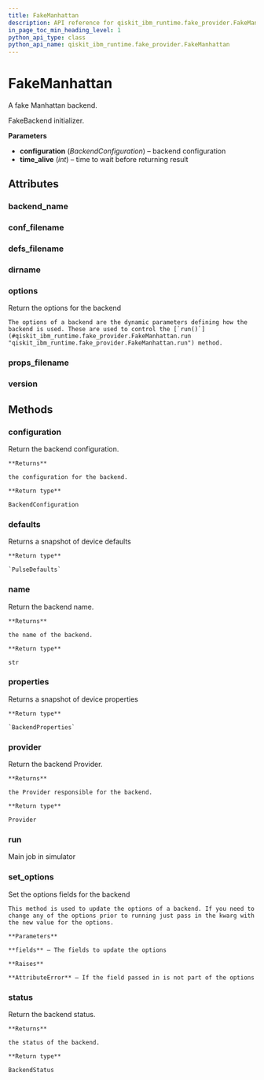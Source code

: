 ```yaml
---
title: FakeManhattan
description: API reference for qiskit_ibm_runtime.fake_provider.FakeManhattan
in_page_toc_min_heading_level: 1
python_api_type: class
python_api_name: qiskit_ibm_runtime.fake_provider.FakeManhattan
---
```


# FakeManhattan

<Class id="qiskit_ibm_runtime.fake_provider.FakeManhattan" isDedicatedPage={true} github="https://github.com/Qiskit/qiskit-ibm-runtime/tree/stable/0.21/qiskit_ibm_runtime/fake_provider/backends/manhattan/fake_manhattan.py#L31-L38" signature="FakeManhattan" modifiers="class">
  A fake Manhattan backend.

  FakeBackend initializer.

  **Parameters**

  *   **configuration** (*BackendConfiguration*) – backend configuration
  *   **time\_alive** (*int*) – time to wait before returning result

  ## Attributes

  ### backend\_name

  <Attribute id="qiskit_ibm_runtime.fake_provider.FakeManhattan.backend_name" attributeValue="'fake_manhattan'" />

  ### conf\_filename

  <Attribute id="qiskit_ibm_runtime.fake_provider.FakeManhattan.conf_filename" attributeValue="'conf_manhattan.json'" />

  ### defs\_filename

  <Attribute id="qiskit_ibm_runtime.fake_provider.FakeManhattan.defs_filename" attributeValue="'defs_manhattan.json'" />

  ### dirname

  <Attribute id="qiskit_ibm_runtime.fake_provider.FakeManhattan.dirname" attributeValue="'/home/runner/work/qiskit-ibm-runtime/qiskit-ibm-runtime/qiskit_ibm_runtime/fake_provider/backends/manhattan'" />

  ### options

  <Attribute id="qiskit_ibm_runtime.fake_provider.FakeManhattan.options">
    Return the options for the backend

    The options of a backend are the dynamic parameters defining how the backend is used. These are used to control the [`run()`](#qiskit_ibm_runtime.fake_provider.FakeManhattan.run "qiskit_ibm_runtime.fake_provider.FakeManhattan.run") method.
  </Attribute>

  ### props\_filename

  <Attribute id="qiskit_ibm_runtime.fake_provider.FakeManhattan.props_filename" attributeValue="'props_manhattan.json'" />

  ### version

  <Attribute id="qiskit_ibm_runtime.fake_provider.FakeManhattan.version" attributeValue="1" />

  ## Methods

  ### configuration

  <Function id="qiskit_ibm_runtime.fake_provider.FakeManhattan.configuration" signature="configuration()">
    Return the backend configuration.

    **Returns**

    the configuration for the backend.

    **Return type**

    BackendConfiguration
  </Function>

  ### defaults

  <Function id="qiskit_ibm_runtime.fake_provider.FakeManhattan.defaults" github="https://github.com/Qiskit/qiskit-ibm-runtime/tree/stable/0.21/qiskit_ibm_runtime/fake_provider/fake_pulse_backend.py#L29-L33" signature="defaults()">
    Returns a snapshot of device defaults

    **Return type**

    `PulseDefaults`
  </Function>

  ### name

  <Function id="qiskit_ibm_runtime.fake_provider.FakeManhattan.name" signature="name()">
    Return the backend name.

    **Returns**

    the name of the backend.

    **Return type**

    str
  </Function>

  ### properties

  <Function id="qiskit_ibm_runtime.fake_provider.FakeManhattan.properties" github="https://github.com/Qiskit/qiskit-ibm-runtime/tree/stable/0.21/qiskit_ibm_runtime/fake_provider/fake_qasm_backend.py#L44-L48" signature="properties()">
    Returns a snapshot of device properties

    **Return type**

    `BackendProperties`
  </Function>

  ### provider

  <Function id="qiskit_ibm_runtime.fake_provider.FakeManhattan.provider" signature="provider()">
    Return the backend Provider.

    **Returns**

    the Provider responsible for the backend.

    **Return type**

    Provider
  </Function>

  ### run

  <Function id="qiskit_ibm_runtime.fake_provider.FakeManhattan.run" github="https://github.com/Qiskit/qiskit-ibm-runtime/tree/stable/0.21/qiskit_ibm_runtime/fake_provider/fake_backend.py#L545-L574" signature="run(run_input, **kwargs)">
    Main job in simulator
  </Function>

  ### set\_options

  <Function id="qiskit_ibm_runtime.fake_provider.FakeManhattan.set_options" signature="set_options(**fields)">
    Set the options fields for the backend

    This method is used to update the options of a backend. If you need to change any of the options prior to running just pass in the kwarg with the new value for the options.

    **Parameters**

    **fields** – The fields to update the options

    **Raises**

    **AttributeError** – If the field passed in is not part of the options
  </Function>

  ### status

  <Function id="qiskit_ibm_runtime.fake_provider.FakeManhattan.status" signature="status()">
    Return the backend status.

    **Returns**

    the status of the backend.

    **Return type**

    BackendStatus
  </Function>
</Class>

